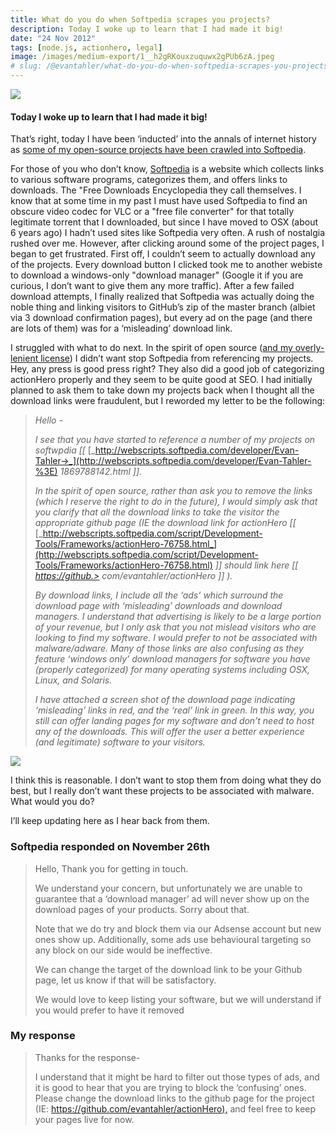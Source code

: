 ```yaml
---
title: What do you do when Softpedia scrapes you projects?
description: Today I woke up to learn that I had made it big!
date: "24 Nov 2012"
tags: [node.js, actionhero, legal]
image: /images/medium-export/1__h2gRKouxzuquwx2gPUb6zA.jpeg
# slug: /@evantahler/what-do-you-do-when-softpedia-scrapes-you-projects-fa1c1790213f
---
```


![](/images/medium-export/1__h2gRKouxzuquwx2gPUb6zA.jpeg)

#### Today I woke up to learn that I had made it big!

That’s right, today I have been ‘inducted’ into the annals of internet history as [some of my open-source projects have been crawled into Softpedia](http://webscripts.softpedia.com/developer/Evan-Tahler-1869788142.html).

For those of you who don’t know, [Softpedia](http://www.softpedia.com/) is a website which collects links to various software programs, categorizes them, and offers links to downloads. The "Free Downloads Encyclopedia they call themselves. I know that at some time in my past I must have used Softpedia to find an obscure video codec for VLC or a "free file converter" for that totally legitimate torrent that I downloaded, but since I have moved to OSX (about 6 years ago) I hadn’t used sites like Softpedia very often. A rush of nostalgia rushed over me. However, after clicking around some of the project pages, I began to get frustrated. First off, I couldn’t seem to actually download any of the projects. Every download button I clicked took me to another webiste to download a windows-only "download manager" (Google it if you are curious, I don’t want to give them any more traffic). After a few failed download attempts, I finally realized that Softpedia was actually doing the noble thing and linking visitors to GitHub’s zip of the master branch (albiet via 3 download confirmation pages), but every ad on the page (and there are lots of them) was for a ‘misleading’ download link.

I struggled with what to do next. In the spirit of open source ([and my overly-lenient license](https://raw.github.com/evantahler/actionHero/master/license.txt)) I didn’t want stop Softpedia from referencing my projects. Hey, any press is good press right? They also did a good job of categorizing actionHero properly and they seem to be quite good at SEO. I had initially planned to ask them to take down my projects back when I thought all the download links were fraudulent, but I reworded my letter to be the following:

> _Hello -_
>
> _I see that you have started to reference a number of my projects on softwpdia \[\[_ [_http://webscripts.softpedia.com/developer/Evan-Tahler->_](http://webscripts.softpedia.com/developer/Evan-Tahler-%3E) _1869788142.html \]\]._
>
> _In the spirit of open source, rather than ask you to remove the links (which I reserve the right to do in the future), I would simply ask that you clarify that all the download links to take the visitor the appropriate github page (IE the download link for actionHero \[\[_ [_http://webscripts.softpedia.com/script/Development-Tools/Frameworks/actionHero-76758.html_](http://webscripts.softpedia.com/script/Development-Tools/Frameworks/actionHero-76758.html) _\]\] should link here \[\[_ [_https://github.>_](https://github.%3E) _com/evantahler/actionHero \]\] )._
>
> _By download links, I include all the ‘ads’ which surround the download page with ‘misleading’ downloads and download managers. I understand that advertising is likely to be a large portion of your revenue, but I only ask that you not mislead visitors who are looking to find my software. I would prefer to not be associated with malware/adware. Many of those links are also confusing as they feature ‘windows only’ download managers for software you have (properly categorized) for many operating systems including OSX, Linux, and Solaris._
>
> _I have attached a screen shot of the download page indicating ‘misleading’ links in red, and the ‘real’ link in green. In this way, you still can offer landing pages for my software and don’t need to host any of the downloads. This will offer the user a better experience (and legitimate) software to your visitors._

![](/images/medium-export/0__RV96A9P7Vg6yBh8X.png)

I think this is reasonable. I don’t want to stop them from doing what they do best, but I really don’t want these projects to be associated with malware. What would you do?

I’ll keep updating here as I hear back from them.

### Softpedia responded on November 26th

> Hello, Thank you for getting in touch.
>
> We understand your concern, but unfortunately we are unable to guarantee that a ‘download manager’ ad will never show up on the download pages of your products. Sorry about that.
>
> Note that we do try and block them via our Adsense account but new ones show up. Additionally, some ads use behavioural targeting so any block on our side would be ineffective.
>
> We can change the target of the download link to be your Github page, let us know if that will be satisfactory.
>
> We would love to keep listing your software, but we will understand if you would prefer to have it removed

### My response

> Thanks for the response-
>
> I understand that it might be hard to filter out those types of ads, and it is good to hear that you are trying to block the ‘confusing’ ones. Please change the download links to the github page for the project (IE: [https://github.com/evantahler/actionHero),](https://github.com/evantahler/actionHero%29,) and feel free to keep your pages live for now.
